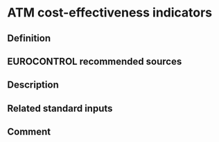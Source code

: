 # ATM cost-effectiveness indicators

## Definition

## EUROCONTROL recommended sources

## Description

## Related standard inputs

## Comment

